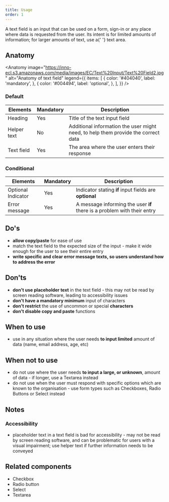 ```yaml
---
title: Usage
order: 1
---
```



<Paragraph size="lead">
  A text field is an input that can be used on a form, sign-in or any place
  where data is requested from the user. Its intent is for limited amounts of
  information; for larger amounts of text, use a{' '}
  <Link to="/ec/components/forms/text-area/usage/">text area</Link>.
</Paragraph>

## Anatomy

<Anatomy
  image="https://inno-ecl.s3.amazonaws.com/media/images/EC/Text%20Input/Text%20Field2.jpg"
  alt="Anatomy of text field"
  legend={{
    items: [
      {
        color: '#404040',
        label: 'mandatory',
      },
      {
        color: '#004494',
        label: 'optional',
      },
    ],
  }}
/>

### Default

| Elements    | Mandatory | Description                                                                       |
| ----------- | --------- | --------------------------------------------------------------------------------- |
| Heading     | Yes       | Title of the text input field                                                     |
| Helper text | No        | Additional information the user might need, to help them provide the correct data |
| Text field  | Yes       | The area where the user enters their response                                     |

### Conditional

| Elements           | Mandatory | Description                                                             |
| ------------------ | --------- | ----------------------------------------------------------------------- |
| Optional Indicator | Yes       | Indicator stating **if** input fields are **optional**                  |
| Error message      | Yes       | A message informing the user **if** there is a problem with their entry |

## Do's

- **allow copy/paste** for ease of use
- match the text field to the expected size of the input - make it wide enough for the user to see their entire entry
- **write specific and clear error message texts, so users understand how to address the error**

## Don'ts

- **don't use placeholder text** in the text field - this may not be read by screen reading software, leading to accessibility issues
- **don't have a mandatory minimum** input of characters
- **don't restrict** the use of uncommon or special **characters**
- **don't disable copy and paste** functions

## When to use

- use in any situation where the user needs **to input limited** amount of data (name, email address, age, etc)

## When not to use

- do not use where the user needs **to input a large, or unknown**, amount of data - if longer, use a <Link to="/ec/components/forms/text-area/usage/">Textarea</Link> instead
- do not use when the user must respond with specific options which are known to the organisation - use form types such as Checkboxes, <Link to="/ec/components/forms/radio/usage/">Radio Buttons</Link> or <Link to="/ec/components/forms/select/usage/">Select</Link> instead

## Notes

### Accessibility

- placeholder text in a text field is bad for accessibility - may not be read by screen reading software, and can be problematic for users with a visual impairment; use helper text if further information needs to be conveyed

## Related components

- <Link to="/ec/components/forms/checkbox/usage/" standalone>
    Checkbox
  </Link>
- <Link to="/ec/components/forms/radio/usage/" standalone>
    Radio button
  </Link>
- <Link to="/ec/components/forms/select/usage/" standalone>
    Select
  </Link>
- <Link to="/ec/components/forms/text-area/usage/" standalone>
    Textarea
  </Link>
